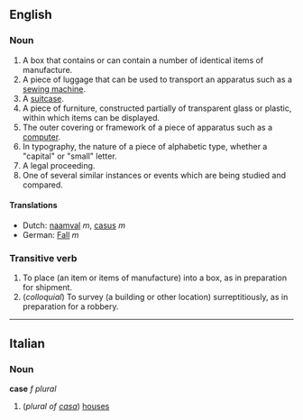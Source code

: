 ==English==
===Noun===
#A box that contains or can contain a number of identical items of manufacture.
#A piece of luggage that can be used to transport an apparatus such as a [[sewing machine]].
#A [[suitcase]].
#A piece of furniture, constructed partially of transparent glass or plastic, within which items can be displayed.
#The outer covering or framework of a piece of apparatus such as a [[computer]].
#In typography, the nature of a piece of alphabetic type, whether a "capital" or "small" letter.
#A legal proceeding.
#One of several similar instances or events which are being studied and compared.

====Translations====
*Dutch: [[naamval]] ''m'', [[casus]] ''m''
*German: [[Fall#German|Fall]] ''m''

===Transitive verb===
#To place (an item or items of manufacture) into a box, as in preparation for shipment.
#(''colloquial'') To survey (a building or other location) surreptitiously, as in preparation for a robbery.

----
==Italian==
===Noun===
'''case''' ''f plural''

#(''plural of [[casa#Italian|casa]]'') [[house]]s